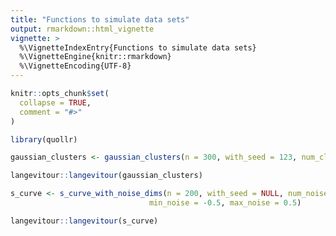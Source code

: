 ```yaml
---
title: "Functions to simulate data sets"
output: rmarkdown::html_vignette
vignette: >
  %\VignetteIndexEntry{Functions to simulate data sets}
  %\VignetteEngine{knitr::rmarkdown}
  %\VignetteEncoding{UTF-8}
---
```


```r
knitr::opts_chunk$set(
  collapse = TRUE,
  comment = "#>"
)
```

```r
library(quollr)
```

```r
gaussian_clusters <- gaussian_clusters(n = 300, with_seed = 123, num_clusters = 3, mean_matrix = rbind(c(1,0,0), c(0,1,0), c(0,0,1)), var_vec = c(0.05, 0.05, 0.05), num_dims = 3, num_noise_dims = 2, min_noise = -0.05, max_noise = 0.05)

langevitour::langevitour(gaussian_clusters)
```

```r
s_curve <- s_curve_with_noise_dims(n = 200, with_seed = NULL, num_noise_dims = 3,
                               min_noise = -0.5, max_noise = 0.5)

langevitour::langevitour(s_curve)
```
